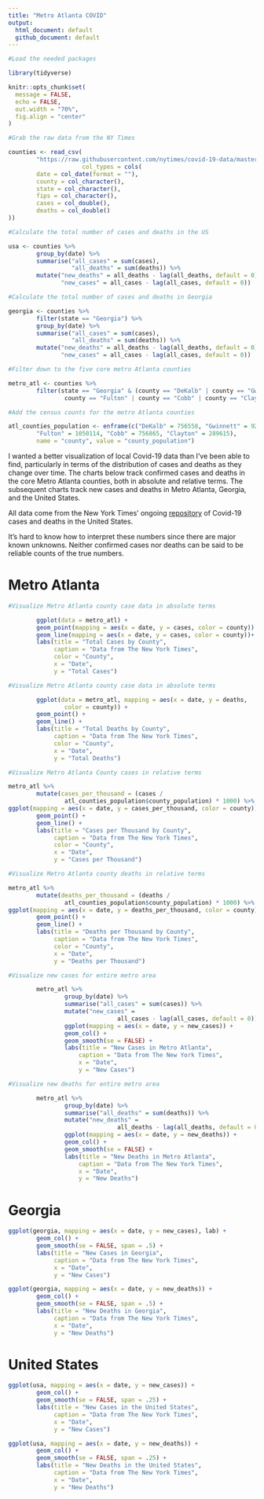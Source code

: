 ```yaml
---
title: "Metro Atlanta COVID"
output: 
  html_document: default
  github_document: default
---
```


```r

#Load the needed packages

library(tidyverse)

knitr::opts_chunk$set(
  message = FALSE,
  echo = FALSE,
  out.width = "70%",
  fig.align = "center"
)

#Grab the raw data from the NY Times

counties <- read_csv(
        "https://raw.githubusercontent.com/nytimes/covid-19-data/master/us-counties.csv", 
                     col_types = cols(
        date = col_date(format = ""),
        county = col_character(),
        state = col_character(),
        fips = col_character(),
        cases = col_double(),
        deaths = col_double()
))

#Calculate the total number of cases and deaths in the US

usa <- counties %>%
        group_by(date) %>%
        summarise("all_cases" = sum(cases),
                  "all_deaths" = sum(deaths)) %>%
        mutate("new_deaths" = all_deaths - lag(all_deaths, default = 0),
               "new_cases" = all_cases - lag(all_cases, default = 0))

#Calculate the total number of cases and deaths in Georgia

georgia <- counties %>%
        filter(state == "Georgia") %>%
        group_by(date) %>%
        summarise("all_cases" = sum(cases),
                  "all_deaths" = sum(deaths)) %>%
        mutate("new_deaths" = all_deaths - lag(all_deaths, default = 0),
               "new_cases" = all_cases - lag(all_cases, default = 0))

#Filter down to the five core metro Atlanta counties

metro_atl <- counties %>%
        filter(state == "Georgia" & (county == "DeKalb" | county == "Gwinnett" | 
                county == "Fulton" | county == "Cobb" | county == "Clayton"))

#Add the census counts for the metro Atlanta counties

atl_counties_population <- enframe(c("DeKalb" = 756558, "Gwinnett" = 927781, 
        "Fulton" = 1050114, "Cobb" = 756865, "Clayton" = 289615), 
        name = "county", value = "county_population")
```

I wanted a better visualization of local Covid-19 data than I've been able to 
find, particularly in terms of the distribution of cases and deaths
as they change over time. The charts below track confirmed cases and deaths in 
the core Metro Atlanta counties, both in absolute and relative terms. The 
subsequent charts track new cases and deaths in Metro Atlanta, Georgia, and the 
United States.

All data come from the New York Times' ongoing [repository](https://github.com/nytimes/covid-19-data) 
of Covid-19 cases and deaths in the United States.

It's hard to know how to interpret these numbers since there are major known
unknowns. Neither confirmed cases nor deaths can be said to be reliable counts
of the true numbers.

# Metro Atlanta

```r

#Visualize Metro Atlanta county case data in absolute terms

        ggplot(data = metro_atl) +
        geom_point(mapping = aes(x = date, y = cases, color = county)) +
        geom_line(mapping = aes(x = date, y = cases, color = county))+
        labs(title = "Total Cases by County",
             caption = "Data from The New York Times",
             color = "County",
             x = "Date",
             y = "Total Cases")
```


```r

#Visualize Metro Atlanta county case data in absolute terms

        ggplot(data = metro_atl, mapping = aes(x = date, y = deaths, 
                color = county)) +
        geom_point() +
        geom_line() +
        labs(title = "Total Deaths by County",
             caption = "Data from The New York Times",
             color = "County",
             x = "Date",
             y = "Total Deaths")
```


```r

#Visualize Metro Atlanta County cases in relative terms

metro_atl %>%
        mutate(cases_per_thousand = (cases / 
                atl_counties_population$county_population) * 1000) %>%
ggplot(mapping = aes(x = date, y = cases_per_thousand, color = county)) +
        geom_point() +
        geom_line() +
        labs(title = "Cases per Thousand by County",
             caption = "Data from The New York Times",
             color = "County",
             x = "Date",
             y = "Cases per Thousand")
```

```r

#Visualize Metro Atlanta county deaths in relative terms

metro_atl %>%
        mutate(deaths_per_thousand = (deaths / 
                atl_counties_population$county_population) * 1000) %>%
ggplot(mapping = aes(x = date, y = deaths_per_thousand, color = county)) +
        geom_point() +
        geom_line() +
        labs(title = "Deaths per Thousand by County",
             caption = "Data from The New York Times",
             color = "County",
             x = "Date",
             y = "Deaths per Thousand")

```

```r

#Visualize new cases for entire metro area

        metro_atl %>%
                group_by(date) %>%
                summarise("all_cases" = sum(cases)) %>%
                mutate("new_cases" = 
                               all_cases - lag(all_cases, default = 0)) %>%
                ggplot(mapping = aes(x = date, y = new_cases)) +
                geom_col() +
                geom_smooth(se = FALSE) +
                labs(title = "New Cases in Metro Atlanta",
                    caption = "Data from The New York Times",
                    x = "Date",
                    y = "New Cases")
```

```r

#Visualize new deaths for entire metro area

        metro_atl %>%
                group_by(date) %>%
                summarise("all_deaths" = sum(deaths)) %>%
                mutate("new_deaths" = 
                               all_deaths - lag(all_deaths, default = 0)) %>%
                ggplot(mapping = aes(x = date, y = new_deaths)) +
                geom_col() +
                geom_smooth(se = FALSE) +
                labs(title = "New Deaths in Metro Atlanta",
                    caption = "Data from The New York Times",
                    x = "Date",
                    y = "New Deaths")
```


# Georgia

```r
ggplot(georgia, mapping = aes(x = date, y = new_cases), lab) +
        geom_col() +
        geom_smooth(se = FALSE, span = .5) +
        labs(title = "New Cases in Georgia",
             caption = "Data from The New York Times",
             x = "Date",
             y = "New Cases")
```

```r
ggplot(georgia, mapping = aes(x = date, y = new_deaths)) +
        geom_col() +
        geom_smooth(se = FALSE, span = .5) +
        labs(title = "New Deaths in Georgia",
             caption = "Data from The New York Times",
             x = "Date",
             y = "New Deaths")
```


# United States

```r
ggplot(usa, mapping = aes(x = date, y = new_cases)) +
        geom_col() +
        geom_smooth(se = FALSE, span = .25) +
        labs(title = "New Cases in the United States",
             caption = "Data from The New York Times",
             x = "Date",
             y = "New Cases")
```

```r
ggplot(usa, mapping = aes(x = date, y = new_deaths)) +
        geom_col() +
        geom_smooth(se = FALSE, span = .25) +
        labs(title = "New Deaths in the United States",
             caption = "Data from The New York Times",
             x = "Date",
             y = "New Deaths")
```

